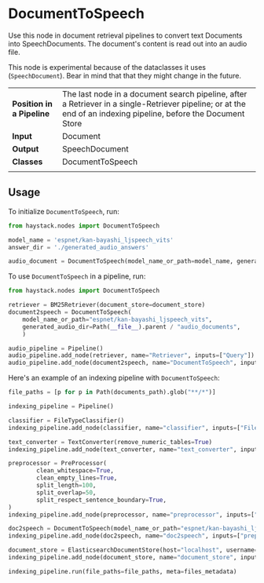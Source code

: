# DocumentToSpeech

Use this node in document retrieval pipelines to convert text Documents into SpeechDocuments. The document's content is read out into an audio file. 

This node is experimental because of the dataclasses it uses (`SpeechDocument`). Bear in mind that that they might change in the future. 

|||
|-------------|-----------------------------------------------------------------------------------------------------------------------------------------------------------------------------|
|__Position in a Pipeline__| The last node in a document search pipeline, after a Retriever in a single-Retriever pipeline; or at the end of an indexing pipeline, before the Document Store |
|__Input__       | Document                                                                                                                                                                  |
|__Output__      | SpeechDocument                                                                                                             |
|__Classes__     | DocumentToSpeech                                                                                                         |
|||

## Usage
To initialize `DocumentToSpeech`, run:
```python
from haystack.nodes import DocumentToSpeech

model_name = 'espnet/kan-bayashi_ljspeech_vits'
answer_dir = './generated_audio_answers'

audio_document = DocumentToSpeech(model_name_or_path=model_name, generated_audio_dir=answer_dir)
```
To use `DocumentToSpeech` in a pipeline, run:
```python
from haystack.nodes import DocumentToSpeech

retriever = BM25Retriever(document_store=document_store)
document2speech = DocumentToSpeech(
    model_name_or_path="espnet/kan-bayashi_ljspeech_vits",
    generated_audio_dir=Path(__file__).parent / "audio_documents",
    )

audio_pipeline = Pipeline()
audio_pipeline.add_node(retriever, name="Retriever", inputs=["Query"])
audio_pipeline.add_node(document2speech, name="DocumentToSpeech", inputs=["Retriever"])
```
Here's an example of an indexing pipeline with `DocumentToSpeech`:
```python
file_paths = [p for p in Path(documents_path).glob("**/*")]

indexing_pipeline = Pipeline()

classifier = FileTypeClassifier()
indexing_pipeline.add_node(classifier, name="classifier", inputs=["File"])

text_converter = TextConverter(remove_numeric_tables=True)
indexing_pipeline.add_node(text_converter, name="text_converter", inputs=["classifier.output_1"])

preprocessor = PreProcessor(
        clean_whitespace=True,
        clean_empty_lines=True,
        split_length=100,
        split_overlap=50,
        split_respect_sentence_boundary=True,
)
indexing_pipeline.add_node(preprocessor, name="preprocessor", inputs=["text_converter"])

doc2speech = DocumentToSpeech(model_name_or_path="espnet/kan-bayashi_ljspeech_vits", generated_audio_dir=Path("./audio_documents"))
indexing_pipeline.add_node(doc2speech, name="doc2speech", inputs=["preprocessor"])

document_store = ElasticsearchDocumentStore(host="localhost", username="", password="", index="document")
indexing_pipeline.add_node(document_store, name="document_store", inputs=["doc2speech"])

indexing_pipeline.run(file_paths=file_paths, meta=files_metadata)
```